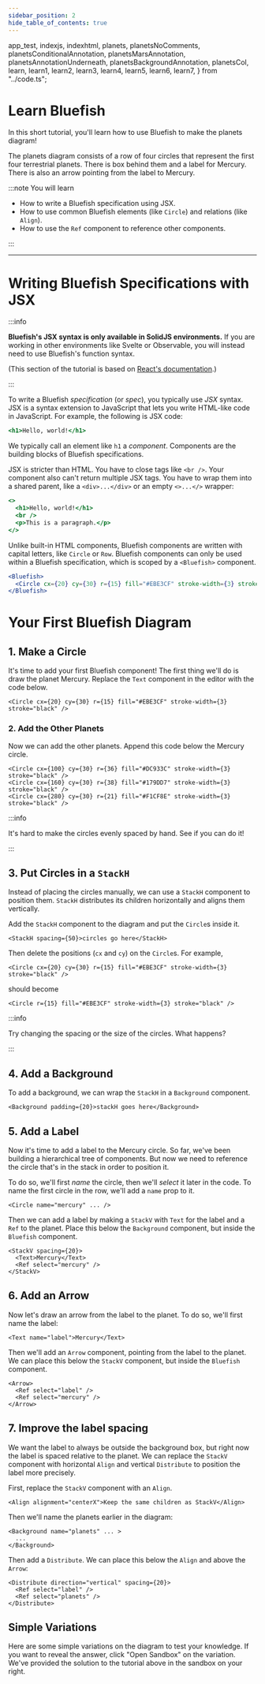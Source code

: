 ```yaml
---
sidebar_position: 2
hide_table_of_contents: true
---
```


  app_test,
  indexjs,
  indexhtml,
  planets,
  planetsNoComments,
  planetsConditionalAnnotation,
  planetsMarsAnnotation,
  planetsAnnotationUnderneath,
  planetsBackgroundAnnotation,
  planetsCol,
  learn,
  learn1,
  learn2,
  learn3,
  learn4,
  learn5,
  learn6,
  learn7,
} from "../code.ts";

# Learn Bluefish

<div
  style={{
    display: "grid",
    gridTemplateColumns: "50% 50%" /* , border: "2px dashed skyblue"  */,
    marginBottom: "10vh",
  }}
>

<div>
In this short tutorial, you'll learn how to use Bluefish to make the planets diagram!

The planets diagram consists of a row of four circles that represent the first four terrestrial
planets. There is box behind them and a label for Mercury. There is also an arrow pointing from the
label to Mercury.

:::note You will learn

- How to write a Bluefish specification using JSX.
- How to use common Bluefish elements (like `Circle`) and relations (like `Align`).
- How to use the `Ref` component to reference other components.

:::

</div>

<div >
  <CodeEditor code={planets} hideCode />
</div>
</div>
<hr />

# Writing Bluefish Specifications with JSX

:::info

**Bluefish's JSX syntax is only available in SolidJS environments.** If you are working in other environments
like Svelte or Observable, you will instead need to use Bluefish's function syntax.

<!-- See the [function syntax](/docs/function-syntax) page for more information. -->

(This section of the tutorial is based on [React's documentation](https://react.dev/learn).)

:::

To write a Bluefish _specification_ (or _spec_), you typically use _JSX_ syntax. JSX is a syntax extension to JavaScript that lets
you write HTML-like code in JavaScript. For example, the following is JSX code:

```jsx
<h1>Hello, world!</h1>
```

We typically call an element like `h1` a _component_. Components are the building blocks of Bluefish
specifications.

JSX is stricter than HTML. You have to close tags like `<br />`. Your component also can't return
multiple JSX tags. You have to wrap them into a shared parent, like a `<div>...</div>` or an empty
`<>...</>` wrapper:

```jsx
<>
  <h1>Hello, world!</h1>
  <br />
  <p>This is a paragraph.</p>
</>
```

Unlike built-in HTML components, Bluefish components are written with capital letters, like `Circle`
or `Row`. Bluefish components can only be used within a Bluefish specification, which is scoped by a
`<Bluefish>` component.

```jsx
<Bluefish>
  <Circle cx={20} cy={30} r={15} fill="#EBE3CF" stroke-width={3} stroke="black" />
</Bluefish>
```

# Your First Bluefish Diagram

<Scrolly starterCode={learn}>
  <Step showMe={learn1}>

## 1. Make a Circle

It's time to add your first Bluefish component!
The first thing we'll do is draw the planet Mercury.
Replace the `Text` component in the editor with the code below.

```tsx
<Circle cx={20} cy={30} r={15} fill="#EBE3CF" stroke-width={3} stroke="black" />
```

  </Step>
  <Step showMe={learn2}>

### 2. Add the Other Planets

Now we can add the other planets. Append this code below the Mercury circle.

```tsx
<Circle cx={100} cy={30} r={36} fill="#DC933C" stroke-width={3} stroke="black" />
<Circle cx={160} cy={30} r={38} fill="#179DD7" stroke-width={3} stroke="black" />
<Circle cx={280} cy={30} r={21} fill="#F1CF8E" stroke-width={3} stroke="black" />
```

:::info

It's hard to make the circles evenly spaced by hand. See if you can do it!

:::

</Step>
<Step showMe={learn3}>

## 3. Put Circles in a `StackH`

Instead of placing the circles manually, we can use a `StackH` component to position them.
`StackH` distributes its children horizontally and aligns them vertically.

Add the `StackH` component to the diagram and put the `Circle`s inside it.

```tsx
<StackH spacing={50}>circles go here</StackH>
```

Then delete the positions (`cx` and `cy`) on the `Circle`s. For example,

```tsx
<Circle cx={20} cy={30} r={15} fill="#EBE3CF" stroke-width={3} stroke="black" />
```

should become

```tsx
<Circle r={15} fill="#EBE3CF" stroke-width={3} stroke="black" />
```

:::info

Try changing the spacing or the size of the circles. What happens?

:::

  </Step>
  <Step showMe={learn4}>

## 4. Add a Background

To add a background, we can wrap the `StackH` in a `Background` component.

```tsx
<Background padding={20}>stackH goes here</Background>
```

  </Step>
  <Step showMe={learn5}>

## 5. Add a Label

Now it's time to add a label to the Mercury circle. So far, we've been building a hierarchical tree
of components. But now we need to reference the circle that's in the stack in order to position it.

To do so, we'll first _name_ the circle, then we'll _select_ it later in the code. To name the
first circle in the row, we'll add a `name` prop to it.

```tsx
<Circle name="mercury" ... />
```

Then we can add a label by making a `StackV` with `Text` for the label and a `Ref` to the planet.
Place this below the `Background` component, but inside the `Bluefish` component.

```tsx
<StackV spacing={20}>
  <Text>Mercury</Text>
  <Ref select="mercury" />
</StackV>
```

  </Step>
  <Step showMe={learn6}>

## 6. Add an Arrow

Now let's draw an arrow from the label to the planet. To do so, we'll first name the label:

```tsx
<Text name="label">Mercury</Text>
```

Then we'll add an `Arrow` component, pointing from the label to the planet. We can place this below
the `StackV` component, but inside the `Bluefish` component.

```tsx
<Arrow>
  <Ref select="label" />
  <Ref select="mercury" />
</Arrow>
```

  </Step>
  <Step showMe={learn7}>

## 7. Improve the label spacing

We want the label to always be outside the background box, but right now the label is spaced
relative to the planet. We can replace the `StackV` component with horizontal `Align` and vertical
`Distribute` to position the label more precisely.

First, replace the `StackV` component with an `Align`.

```tsx
<Align alignment="centerX">Keep the same children as StackV</Align>
```

Then we'll name the planets earlier in the diagram:

```tsx
<Background name="planets" ... >
  ...
</Background>
```

Then add a `Distribute`. We can place this below the `Align` and above the `Arrow`:

```tsx
<Distribute direction="vertical" spacing={20}>
  <Ref select="label" />
  <Ref select="planets" />
</Distribute>
```

  </Step>
</Scrolly>

<Scrolly starterCode={planetsNoComments}>
  <Step hideShowMe>

## Simple Variations

Here are some simple variations on the diagram to test your knowledge. If you want to reveal the
answer, click "Open Sandbox" on the variation. We've provided the solution to the tutorial above in the sandbox on
your right.

<CodeEditor code={planetsAnnotationUnderneath} hideCode />

<CodeEditor code={planetsBackgroundAnnotation} hideCode />

<CodeEditor code={planetsMarsAnnotation} hideCode />

  </Step>
</Scrolly>
